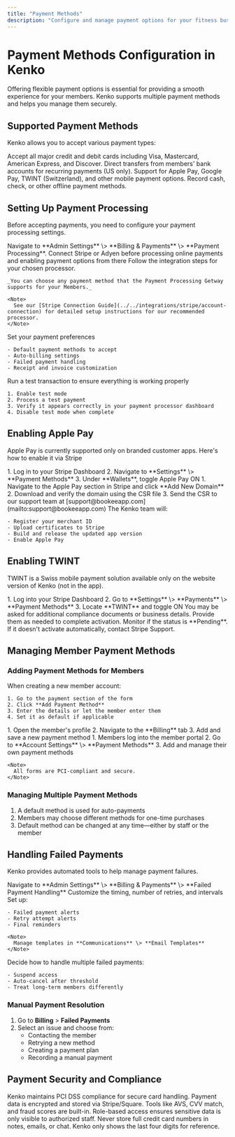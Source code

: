 ```yaml
---
title: "Payment Methods"
description: "Configure and manage payment options for your fitness business"
---
```


# Payment Methods Configuration in Kenko

Offering flexible payment options is essential for providing a smooth experience for your members. Kenko supports multiple payment methods and helps you manage them securely.

## Supported Payment Methods

Kenko allows you to accept various payment types:

<CardGroup cols="2">
  <Card title="Credit & Debit Cards" icon="credit-card">
    Accept all major credit and debit cards including Visa, Mastercard, American Express, and Discover.
  </Card>
  <Card title="Bank Transfers (ACH)" icon="building">
    Direct transfers from members' bank accounts for recurring payments (US only).
  </Card>
  <Card title="Digital Wallets" icon="wallet">
    Support for Apple Pay, Google Pay, TWINT (Switzerland), and other mobile payment options.
  </Card>
  <Card title="Manual Payments" icon="money-bill">
    Record cash, check, or other offline payment methods.
  </Card>
</CardGroup>

## Setting Up Payment Processing

Before accepting payments, you need to configure your payment processing settings.

<Steps>
  <Step title="Access Payment Settings">
    Navigate to **Admin Settings** \> **Billing & Payments** \> **Payment Processing**.
  </Step>
  <Step title="Connect Payment Processor For Members">
    <Check>
      Connect Stripe or Adyen before processing online payments and enabling payment options from there
    </Check>
    Follow the integration steps for your chosen processor.

    _You can choose any payment method that the Payment Processing Getway supports for your Members._

    <Note>
      See our [Stripe Connection Guide](../../integrations/stripe/account-connection) for detailed setup instructions for our recommended processor.
    </Note>
  </Step>
  <Step title="Configure Payment Settings">
    Set your payment preferences

    - Default payment methods to accept
    - Auto-billing settings
    - Failed payment handling
    - Receipt and invoice customization
  </Step>
  <Step title="Test Your Configuration">
    Run a test transaction to ensure everything is working properly

    1. Enable test mode
    2. Process a test payment
    3. Verify it appears correctly in your payment processor dashboard
    4. Disable test mode when complete
  </Step>
</Steps>

## Enabling Apple Pay

Apple Pay is currently supported only on branded customer apps. Here's how to enable it via Stripe

<Steps>
  <Step title="Enable Apple Pay in Stripe">
    1. Log in to your Stripe Dashboard
    2. Navigate to **Settings** \> **Payment Methods**
    3. Under **Wallets**, toggle Apple Pay ON
  </Step>
  <Step title="Register Your Domain">
    1. Navigate to the Apple Pay section in Stripe and click **Add New Domain**
    2. Download and verify the domain using the CSR file
    3. Send the CSR to our support team at [support@bookeeapp.com](mailto:support@bookeeapp.com)
  </Step>
  <Step title="App Setup & Completion">
    The Kenko team will:

    - Register your merchant ID
    - Upload certificates to Stripe
    - Build and release the updated app version
    - Enable Apple Pay
  </Step>
</Steps>

## Enabling TWINT

TWINT is a Swiss mobile payment solution available only on the website version of Kenko (not in the app).

<Steps>
  <Step title="Enable TWINT in Stripe">
    1. Log into your Stripe Dashboard
    2. Go to **Settings** \> **Payments** \> **Payment Methods**
    3. Locate **TWINT** and toggle ON
  </Step>
  <Step title="Complete Setup if Required">
    You may be asked for additional compliance documents or business details. Provide them as needed to complete activation.
  </Step>
  <Step title="Check Activation Status">
    Monitor if the status is **Pending**. If it doesn't activate automatically, contact Stripe Support.
  </Step>
</Steps>

## Managing Member Payment Methods

### Adding Payment Methods for Members

<AccordionGroup>
  <Accordion title="During Member Registration" icon="user-plus">
    When creating a new member account:

    1. Go to the payment section of the form
    2. Click **Add Payment Method**
    3. Enter the details or let the member enter them
    4. Set it as default if applicable
  </Accordion>
  <Accordion title="For Existing Members" icon="user">
    1. Open the member's profile
    2. Navigate to the **Billing** tab
    3. Add and save a new payment method
  </Accordion>
  <Accordion title="Member Self-Service" icon="user-check">
    1. Members log into the member portal
    2. Go to **Account Settings** \> **Payment Methods**
    3. Add and manage their own payment methods

    <Note>
      All forms are PCI-compliant and secure.
    </Note>
  </Accordion>
</AccordionGroup>

### Managing Multiple Payment Methods

1. A default method is used for auto-payments
2. Members may choose different methods for one-time purchases
3. Default method can be changed at any time—either by staff or the member

## Handling Failed Payments

Kenko provides automated tools to help manage payment failures.

<Steps>
  <Step title="Configure Retry Settings">
    Navigate to **Admin Settings** \> **Billing & Payments** \> **Failed Payment Handling**
  </Step>
  <Step title="Set Retry Schedule">
    Customize the timing, number of retries, and intervals
  </Step>
  <Step title="Configure Notifications">
    Set up:

    - Failed payment alerts
    - Retry attempt alerts
    - Final reminders

    <Note>
      Manage templates in **Communications** \> **Email Templates**
    </Note>
  </Step>
  <Step title="Define Account Actions">
    Decide how to handle multiple failed payments:

    - Suspend access
    - Auto-cancel after threshold
    - Treat long-term members differently
  </Step>
</Steps>

### Manual Payment Resolution

1. Go to **Billing** \> **Failed Payments**
2. Select an issue and choose from:
   - Contacting the member
   - Retrying a new method
   - Creating a payment plan
   - Recording a manual payment

## Payment Security and Compliance

<CardGroup cols="2">
  <Card title="PCI Compliance" icon="shield">
    Kenko maintains PCI DSS compliance for secure card handling.
  </Card>
  <Card title="Data Protection" icon="lock">
    Payment data is encrypted and stored via Stripe/Square.
  </Card>
  <Card title="Fraud Prevention" icon="user-shield">
    Tools like AVS, CVV match, and fraud scores are built-in.
  </Card>
  <Card title="Secure Access" icon="key">
    Role-based access ensures sensitive data is only visible to authorized staff.
  </Card>
</CardGroup>

<Warning>
  Never store full credit card numbers in notes, emails, or chat. Kenko only shows the last four digits for reference.
</Warning>

## 